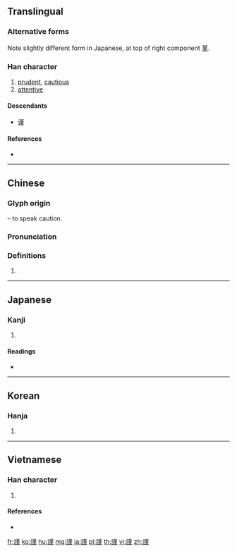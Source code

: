{{character info/new}}
{{also|谨}}
==Translingual==
{{ja-forms|謹|[[谨]]|謹}}

===Alternative forms===
Note slightly different form in Japanese, at top of right component [[堇]].

===Han character===
{{Han char|rn=149|rad=言|as=11|sn=18|four=04614|canj=YRTLM|ids=⿰言堇}}

# [[prudent]], [[cautious]]
# [[attentive]]

====Descendants====
* [[谨]]

====References====
* {{Han ref|kx=1178.230|dkj=35850|dj=1642.280|hdz=64010.130|uh=8B39|ud=35641|bh=C2D4|bd=49876}}

----

==Chinese==
{{zh-forms|s=谨}}

===Glyph origin===
{{Han etym}}
{{Han compound|言|t1=speech|堇|ls=psc|c1=s|c2=p}} – to speak caution.

===Pronunciation===
{{zh-pron
|m=jǐn
|c=gan2
|mc=y
|oc=y
|ma=
|cat=a
}}

===Definitions===
{{zh-hanzi}}

# {{rfdef|lang=zh}}

----

==Japanese==

===Kanji===
{{ja-kanji|grade=c|rs=言11}}

# {{defn|lang=ja|sort=言11}}

====Readings====
* {{ja-readings|goon=[[こん]] (kon)|kanon=[[きん]] (kin)|kun=[[つつしむ]] (tsutsushimu)|nanori=}}

----

==Korean==

===Hanja===
{{ko-hanja|hangeul=근|eumhun=|rv=geun|mr=kŭn|y=kun}}

# {{defn|lang=ko|sort=言11}}

----

==Vietnamese==

===Han character===
{{vi-readings|hv=cẩn|nom=[[ngẩn]], [[kín]], [[ghín]], [[cẩn]]|rs=言11}}

# {{defn|lang=vi|sort=言11}}

====References====
* {{R:WinVNKey:Lê Sơn Thanh}}

[[fr:謹]]
[[ko:謹]]
[[hu:謹]]
[[mg:謹]]
[[ja:謹]]
[[pl:謹]]
[[th:謹]]
[[vi:謹]]
[[zh:謹]]